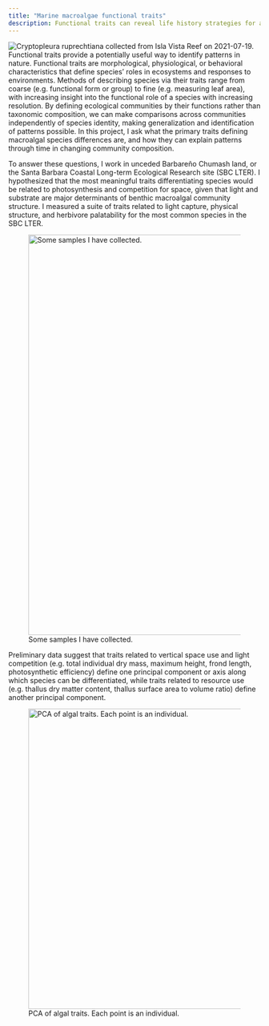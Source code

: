 ```yaml
---
title: "Marine macroalgae functional traits"
description: Functional traits can reveal life history strategies for algal species in the Santa Barbara Coastal Long Term Ecological Research Site.
---
```


![Cryptopleura ruprechtiana collected from Isla Vista Reef on 2021-07-19.](research_traits.jpg){fig-alt="Scan of Cryptopleura ruprechtiana, a marine macroalgae, on a white background. There is a ruler on the left for scale, and the sample tag is in the bottom left corner."}
Functional traits provide a potentially useful way to identify patterns in nature. Functional traits are morphological, physiological, or behavioral characteristics that define species’ roles in ecosystems and responses to environments. Methods of describing species via their traits range from coarse (e.g. functional form or group) to fine (e.g. measuring leaf area), with increasing insight into the functional role of a species with increasing resolution. By defining ecological communities by their functions rather than taxonomic composition, we can make comparisons across communities independently of species identity, making generalization and identification of patterns possible. In this project, I ask what the primary traits defining macroalgal species differences are, and how they can explain patterns through time in changing community composition.  

To answer these questions, I work in unceded Barbareño Chumash land, or the Santa Barbara Coastal Long-term Ecological Research site (SBC LTER). I hypothesized that the most meaningful traits differentiating species would be related to photosynthesis and competition for space, given that light and substrate are major determinants of benthic macroalgal community structure. I measured a suite of traits related to light capture, physical structure, and herbivore palatability for the most common species in the SBC LTER.  

![Some samples I have collected.](research_traits-samples.png){width="800" fig-alt="A row of four scanned macroalgal samples. There is a ruler to the right of each scan. There is a tag in the upper left corner of each scan to identify the sample."}

Preliminary data suggest that traits related to vertical space use and light competition (e.g. total individual dry mass, maximum height, frond length, photosynthetic efficiency) define one principal component or axis along which species can be differentiated, while traits related to resource use (e.g. thallus dry matter content, thallus surface area to volume ratio) define another principal component.

![PCA of algal traits. Each point is an individual.](research_trait-PCA.png){width="600" fig-alt="PCA of algal traits. Each point is an individual. Points are colored by species. Shapes represent sites."}










